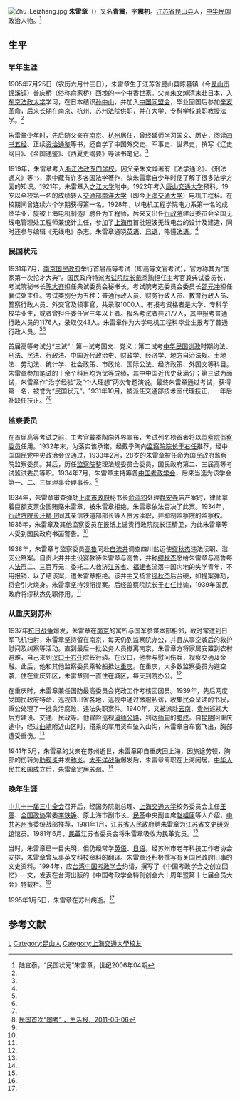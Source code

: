 [[File:Zhu_Leizhang.jpg|thumb]]
'''朱雷章'''（{{bd|1905年|7月25日|1995年|1月5日}}）又名'''青震'''，字'''震初'''。[[江苏省|江苏省]][[昆山县|昆山县]]人，[[中华民国|中华民国]]政治人物。<ref name=lu>陆宜泰，“民国状元”朱雷章，世纪2006年04期</ref>

==生平==
===早年生涯===
1905年7月25日（农历六月廿三日），朱雷章生于江苏省昆山县陈墓镇（今[[昆山市|昆山市]][[锦溪镇|锦溪镇]]）普庆桥（俗称俞家桥）西堍的一个书香世家。父亲[[朱文焯|朱文焯]]清末赴[[日本|日本]]，入[[东京|东京]][[法政大学|法政大学]]学习，在日本结识[[孙中山|孙中山]]，并加入[[中国同盟会|中国同盟会]]，毕业回国后参加[[辛亥革命|辛亥革命]]，后来长期在南京、杭州、苏州法院供职，并在大学、专科学校兼职教授法学。<ref name=lu/>

朱雷章少年时，先后随父亲在[[南京|南京]]、[[杭州|杭州]]居住，曾经延师学习国文、历史，阅读[[四书五经|四书五经]]、正续[[资治通鉴|资治通鉴]]等书，还自学了中国外交史、军事史、世界史，撰写《辽史纲目》、《金国通鉴》、《西夏史纲要》等读书笔记。<ref name=lu/>
 
1919年，朱雷章考入[[浙江法政专门学校|浙江法政专门学校]]。因父亲朱文焯著有《法学通论》、《刑法通义》等书，家中藏有许多各国法学著作，故朱雷章自少年时便了解了很多法学方面的知识。1921年，朱雷章入[[之江大学|之江大学]]附中。1922年考入[[唐山交通大学|唐山交通大学]]预科，19岁以全校第一名的成绩转入[[上海交通大学|交通部南洋大学]]（即今[[上海交通大学|上海交通大学]]）电机工程科。在校期间曾连续六个学期获得第一名。1928年，以电机工程学院电力系第一名的成绩毕业，旋被上海电机制造厂聘任为工程师，后来又出任[[行政院|行政院]]建设委员会全国无线电管理处工程师兼统计主任，参加了[[上海市|上海市]]首批短波无线电台的设计及建造，同时还参与编辑《无线电》杂志。朱雷章通晓[[英语|英语]]、[[日语|日语]]，略懂[[法语|法语]]。<ref name=lu/>
 
===民国状元===
1931年7月，[[南京国民政府|南京国民政府]]举行首届高等考试（即高等文官考试），官方称其为“国家第一次抡才大典”。国民政府特派[[考试院院长|考试院院长]][[戴季陶|戴季陶]]担任主考官兼典试委员长，考试院秘书长[[陈大齐|陈大齐]]担任典试委员会秘书长，考试院考选委员会委员长[[邵元冲|邵元冲]]担任襄试处主任。考试类别分为五种：普通行政人员、财务行政人员、教育行政人员、警察行政人员、外交官及领事官，共录取1000人。有报考资格者是大学、专科学校毕业生，或者曾担任委任官三年以上者。报名考试者共2177人，其中报考普通行政人员的1176人，录取仅43人。朱雷章作为大学电机工程科毕业生报考了普通行政人员。<ref name=lu/><ref name=sh/>

首届高等考试分“三试”：第一试考国文、党义；第二试考[[中华民国|中华民国]][[训政|训政]]时期约法、刑法、民法、行政法、中国近代政治史、财政学、经济学、地方自治法规、土地法、劳动法、统计学、社会政策、市政论、国际公法、经济政策、外国文等科目。朱雷章参加笔试的十余个科目均为优等成绩，其中中国近代史获满分；第三试为面试，朱雷章作“治学经验”及“个人理想”两次专题演说。最终朱雷章通过考试，获得第一名，被誉为“民国状元”。1931年10月，被派任交通部技术室代理技正，一年后补缺任技正。<ref name=lu/><ref name=sh>[http://epaper.hljnews.cn/shb/html/2011-06/06/content_678333.htm 民国首次“国考” ，生活报，2011-06-06]{{dead link|date=2018年3月 |bot=InternetArchiveBot |fix-attempted=yes }}</ref>

===监察委员===
在首届高等考试之前，主考官戴季陶向外界宣布，考试列名榜首者将以[[监察院|监察院]][[监察委员|监察委员]]任用。1932年末，为落实该承诺，经戴季陶向[[监察院院长|监察院院长]][[于右任|于右任]]推荐，经中国国民党中央政治会议通过，1933年2月，28岁的朱雷章被任命为国民政府监察院监察委员。其后，历任[[监察院|监察院]]整理法规委员会委员，国民政府第二、三届高等考试监试委员等职。1934年7月，朱雷章主持筹备[[中国考政学会|中国考政学会]]，后来当选为该学会第一、二、三届理事会理事长。<ref name=lu/>
 
1934年，朱雷章审查弹劾[[上海市政府|上海市政府]]秘书长[[俞鸿钧|俞鸿钧]]处理[[静安寺|静安寺]]庙产案时，律师拿着巨额支票企图贿赂朱雷章，被朱雷章拒绝，朱雷章依法否决了此案。1934年，[[行政院院长|行政院院长]][[汪精卫|汪精卫]]同其亲信铁道部部长等人贪污渎职，并抑制监察院的监察权。1935年，朱雷章及其他监察委员在报纸上谴责行政院院长汪精卫，为此朱雷章等人受到国民政府书面警告。<ref name=lu/>
 
1938年，朱雷章与监察委员[[高鲁_(天文学家)|高鲁]]同赴[[自流井|自流井]]调查四川盐运使[[缪秋杰|缪秋杰]]违法渎职、滥支公帑案。自贡火井井主设宴款待朱雷章与高鲁，并称[[缪秋杰|缪秋杰]]愿给朱雷章与高鲁每人[[法币|法币]]二、三百万元，委托二人救济[[江苏省|江苏省]]、[[福建省|福建省]]流落中国内地的失学青年，不用报销，以了结该案，遭朱雷章拒绝。该井主又扬言[[缪秋杰|缪秋杰]]后台硬，如提案弹劾，将会引火烧身。朱雷章坚持领衔提案。后经监察院院长[[于右任|于右任]]批谕，1939年国民政府将缪秋杰免职停用。<ref name=lu/>
 
===从重庆到苏州===
1937年[[抗日战争|抗日战争]]爆发，朱雷章在[[南京|南京]]的寓所与国军参谋本部相邻，故时常遭到日军飞机扫射，朱雷章坚持留在南京，每天仍到监察院办公，并且从事空袭后的救护慰问及纠察等活动。直到最后一批公务人员撤离南京，朱雷章方将家属安置到农村避难，自己来到[[汉口|汉口]][[于右任|于右任]]院长行辕。在汉口，他参与慰问伤兵，视察交通及金融。此后，他和其他监察委员乘轮船抵达[[重庆|重庆]]。在重庆，大多数监察委员为避空袭，住在重庆郊区，朱雷章则一直住在城区，每天到院办公。<ref name=lu/>
 
在重庆时，朱雷章兼任国防最高委员会党政工作考核团团员。1939年，先后两度受国民政府特命，巡视四川省各地，巡视中通过微服私访，收集民众呈递的书状，秉公处理了一批贪污腐败、违法失职案件。1940年，又被派赴[[云南|云南]]、[[贵州|贵州]]巡视大后方建设、交通、民政等。他冒险巡视[[滇缅公路|滇缅公路]]，到达[[缅甸|缅甸]]的[[腊戍|腊戍]]。自[[昆明|昆明]]回重庆途中，经过[[曲靖|曲靖]]附近山区时，搭乘的军用货车坠入山沟，朱雷章自车窗飞出，胸部遭受重伤。<ref name=lu/>
 
1941年5月，朱雷章的父亲在苏州逝世，朱雷章即自重庆回上海，因旅途劳顿，胸部的伤转为[[肋膜炎|肋膜炎]]并发[[肺炎|肺炎]]。[[太平洋战争|太平洋战争]]爆发后，朱雷章离职在上海闲居。[[中华人民共和国|中华人民共和国]]成立后，朱雷章定居[[苏州|苏州]]。<ref name=lu/>

===晚年生涯===
[[中共十一届三中全会|中共十一届三中全会]]召开后，经国务院副总理、[[上海交通大学|上海交通大学]]校务委员会主任[[王震|王震]]、[[全国政协|全国政协]]常委[[李铁铮|李铁铮]]、原上海市副市长、[[民革|民革]]中央副主席[[赵祖康|赵祖康]]等人介绍，[[中共苏州市委|中共苏州市委]]统战部推荐，1981年1月，[[江苏省人民政府|江苏省人民政府]]聘朱雷章为[[江苏省文史研究馆|江苏省文史研究馆]]馆员。1981年6月，[[民革|民革]]江苏省委员会将朱雷章吸收为民革党员。<ref name=lu/>

当时，朱雷章已一目失明，但仍经常学[[英语|英语]]、[[日语|日语]]。经苏州市老年科技工作者协会安排，朱雷章曾从事英文科技资料的翻译。朱雷章还积极撰写有关国民政府旧事的文史资料。1994年，应[[台湾|台湾]][[中国考政学会|中国考政学会]]约请，撰写了《中国考政学会之创立回忆》一文，发表在台湾出版的《中国考政学会特刊创会六十周年暨第十七届会员大会》特载栏。<ref name=lu/>

1995年1月5日，朱雷章在苏州病逝。<ref name=lu/>

==参考文献==
{{reflist}}
{{行憲前監察委員}}
{{DEFAULTSORT:Zhu朱}}
[[Category:朱姓|L]]
[[Category:昆山人|Category:昆山人]]
[[Category:上海交通大學校友|Category:上海交通大學校友]]